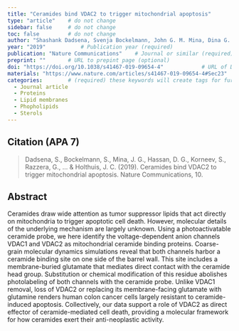```yaml
---
title: "Ceramides bind VDAC2 to trigger mitochondrial apoptosis"          # Paper title (required)
type: "article"    # do not change
sidebar: false     # do not change
toc: false         # do not change
author: "Shashank Dadsena, Svenja Bockelmann, John G. M. Mina, Dina G. Hassan, Sergei Korneev, Guilherme Razzera, Helene Jahn, Patrick Niekamp, Dagmar Müller, Markus Schneider, Fikadu G. Tafesse, Siewert J. Marrink, Manuel N. Melo & Joost C. M. Holthuis"         # Paper authors (required)
year: "2019"           # Publication year (required)
publication: "Nature Communications"    # Journal or similar (required)
preprint: ""       # URL to prepint page (optional)  
doi: "https://doi.org/10.1038/s41467-019-09654-4"            # URL of DOI (required)  
materials: "https://www.nature.com/articles/s41467-019-09654-4#Sec23"      # URL to suplementary info (optional)
categories:        # (required) these keywords will create tags for further filtering. 
  - Journal article
  - Proteins
  - Lipid membranes
  - Phopholipids
  - Sterols
---
```


<!-- 
The info below is just an example. 

Both fields are required and they have to be replaced with the respective info for each paper. 

Please notice the `> ` symbol before the citation, it gives it additional styling.  
-->

## Citation (APA 7)      

> Dadsena, S., Bockelmann, S., Mina, J. G., Hassan, D. G., Korneev, S., Razzera, G., ... & Holthuis, J. C. (2019). Ceramides bind VDAC2 to trigger mitochondrial apoptosis. Nature Communications, 10.

## Abstract

Ceramides draw wide attention as tumor suppressor lipids that act directly on mitochondria to trigger apoptotic cell death. However, molecular details of the underlying mechanism are largely unknown. Using a photoactivatable ceramide probe, we here identify the voltage-dependent anion channels VDAC1 and VDAC2 as mitochondrial ceramide binding proteins. Coarse-grain molecular dynamics simulations reveal that both channels harbor a ceramide binding site on one side of the barrel wall. This site includes a membrane-buried glutamate that mediates direct contact with the ceramide head group. Substitution or chemical modification of this residue abolishes photolabeling of both channels with the ceramide probe. Unlike VDAC1 removal, loss of VDAC2 or replacing its membrane-facing glutamate with glutamine renders human colon cancer cells largely resistant to ceramide-induced apoptosis. Collectively, our data support a role of VDAC2 as direct effector of ceramide-mediated cell death, providing a molecular framework for how ceramides exert their anti-neoplastic activity.